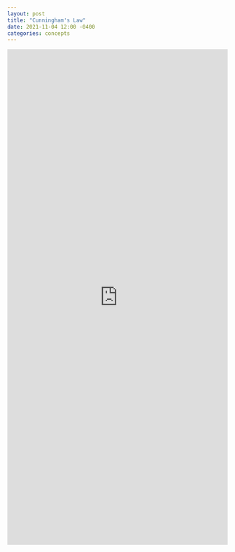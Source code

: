 ```yaml
---
layout: post
title: "Cunningham's Law"
date: 2021-11-04 12:00 -0400
categories: concepts
---
```

<iframe src="https://www.linkedin.com/embed/feed/update/urn:li:share:6862028173295648769" height="1135" width="504" frameborder="0" allowfullscreen="" title="Embedded post"></iframe>
